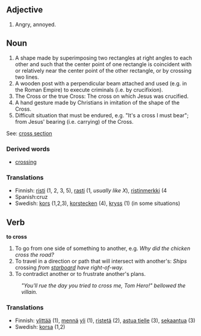 ==Adjective==
#Angry, annoyed.

==Noun==
#A shape made by superimposing two rectangles at right angles to each other and such that the center point of one rectangle is coincident with or relatively near the center point of the other rectangle, or by crossing two lines.
#A wooden post with a perpendicular beam attached and used (e.g. in the Roman Empire) to execute criminals (i.e. by crucifixion).
#The Cross or the true Cross: The cross on which Jesus was crucified.
#A hand gesture made by Christians in imitation of the shape of the Cross.
#Difficult situation that must be endured, e.g. "It's a cross I must bear"; from Jesus' bearing (i.e. carrying) of the Cross.

See: [[cross section]]

===Derived words===
*[[crossing]]

===Translations===
*Finnish: [[risti]] (1, 2, 3, 5), [[rasti]] (1, ''usually like X''), [[ristinmerkki]] (4
*Spanish:cruz
*Swedish: [[kors]] (1,2,3), [[korstecken]] (4), [[kryss]] (1) (in some situations)

==Verb==

'''to cross'''

#To go from one side of something to another, e.g. ''Why did the chicken cross the road?''
#To travel in a direction or path that will intersect with another's: ''Ships'' crossing ''from [[starboard]] have right-of-way.''
#To contradict another or to frustrate another's plans.
:''"You'll rue the day you tried to cross me, Tom Hero!" bellowed the villain.''

===Translations===
*Finnish: [[ylittää]] (1), [[mennä]] [[yli]] (1), [[ristetä]] (2), [[astua tielle]] (3), [[sekaantua]] (3)
*Swedish: [[korsa]] (1,2)